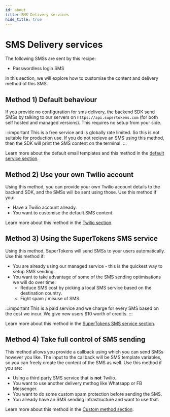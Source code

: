```yaml
---
id: about
title: SMS Delivery services
hide_title: true
---
```


<!-- COPY DOCS -->
<!-- ./passwordless/sms-delivery/about.mdx -->

# SMS Delivery services

The following SMSs are sent by this recipe:
- Passwordless login SMS

In this section, we will explore how to customise the content and delivery method of this SMS.

## Method 1) Default behaviour
If you provide no configuration for sms delivery, the backend SDK send SMSs by talking to our servers on `https://api.supertokens.com` (for both self hosted and managed versions). This requires no setup from your side.

:::important
This is a free service and is globally rate limited. So this is not suitable for production use. If you do not recieve an SMS using this method, then the SDK will print the SMS content on the terminal.
:::

Learn more about the default email templates and this method in the [default service section](./default).

## Method 2) Use your own Twilio account
Using this method, you can provide your own Twilio account details to the backend SDK, and the SMSs will be sent using those. Use this method if you:
- Have a Twilio account already.
- You want to customise the default SMS content.

Learn more about this method in the [Twilio section](./twilio/configure-twilio).

## Method 3) Using the SuperTokens SMS service
Using this method, SuperTokens will send SMSs to your users automatically. Use this method if:
- You are already using our managed service - this is the quickest way to setup SMS sending.
- You want to take advantage of some of the SMS sending optimisations we will do over time:
    - Reduce SMS cost by picking a local SMS service based on the destination country.
    - Fight spam / misuse of SMS.

:::important
This is a paid service and we charge for every SMS based on the cost we incur. We give new users $10 worth of credits.
:::

Learn more about this method in the [SuperTokens SMS service section](./supertokens-sms-service).

## Method 4) Take full control of SMS sending
This method allows you provide a callback using which you can send SMSs however you like. The input to the callback will be SMS template variables, so you can freely create the content of the SMS as well. Use this method if you are:
- Using a third party SMS service that is **not** Twilio.
- You want to use another delivery methog like Whatsapp or FB Messenger.
- You want to do some custom spam protection before sending the SMS.
- You already have an SMS sending infrastructure and want to use that.

Learn more about this method in the [Custom method section](./custom-method).
